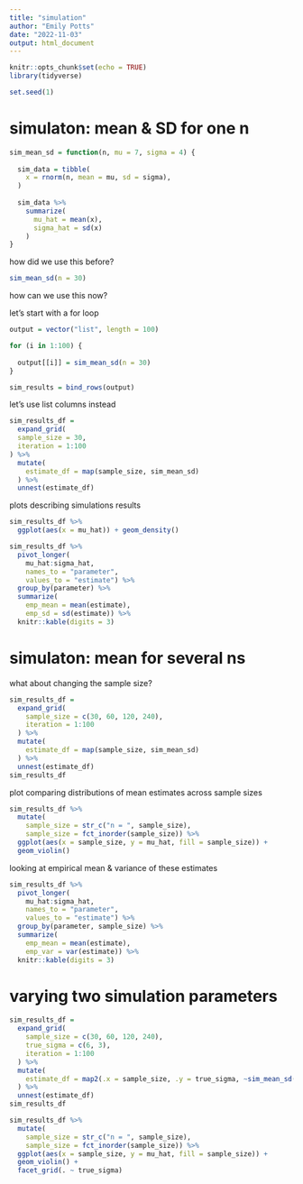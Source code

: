 ```yaml
---
title: "simulation"
author: "Emily Potts"
date: "2022-11-03"
output: html_document
---
```


```r
knitr::opts_chunk$set(echo = TRUE)
library(tidyverse)

set.seed(1)
```

# simulaton: mean & SD for one n

```r
sim_mean_sd = function(n, mu = 7, sigma = 4) {
  
  sim_data = tibble(
    x = rnorm(n, mean = mu, sd = sigma),
  )
  
  sim_data %>% 
    summarize(
      mu_hat = mean(x),
      sigma_hat = sd(x)
    )
}
```

how did we use this before?
```r
sim_mean_sd(n = 30)
```

how can we use this now?

let's start with a for loop
```r
output = vector("list", length = 100)

for (i in 1:100) {
  
  output[[i]] = sim_mean_sd(n = 30)
}

sim_results = bind_rows(output)
```

let's use list columns instead
```r
sim_results_df = 
  expand_grid(
  sample_size = 30,
  iteration = 1:100
) %>% 
  mutate(
    estimate_df = map(sample_size, sim_mean_sd)
  ) %>% 
  unnest(estimate_df)
```

plots describing simulations results
```r
sim_results_df %>% 
  ggplot(aes(x = mu_hat)) + geom_density()
```

```r
sim_results_df %>% 
  pivot_longer(
    mu_hat:sigma_hat,
    names_to = "parameter", 
    values_to = "estimate") %>% 
  group_by(parameter) %>% 
  summarize(
    emp_mean = mean(estimate),
    emp_sd = sd(estimate)) %>% 
  knitr::kable(digits = 3)
```

# simulaton: mean for several ns
what about changing the sample size?
```r
sim_results_df = 
  expand_grid(
    sample_size = c(30, 60, 120, 240),
    iteration = 1:100
  ) %>% 
  mutate(
    estimate_df = map(sample_size, sim_mean_sd)
  ) %>% 
  unnest(estimate_df)
sim_results_df
```

plot comparing distributions of mean estimates across sample sizes
```r
sim_results_df %>% 
  mutate(
    sample_size = str_c("n = ", sample_size),
    sample_size = fct_inorder(sample_size)) %>% 
  ggplot(aes(x = sample_size, y = mu_hat, fill = sample_size)) + 
  geom_violin()
```

looking at empirical mean & variance of these estimates
```r
sim_results_df %>% 
  pivot_longer(
    mu_hat:sigma_hat,
    names_to = "parameter", 
    values_to = "estimate") %>% 
  group_by(parameter, sample_size) %>% 
  summarize(
    emp_mean = mean(estimate),
    emp_var = var(estimate)) %>% 
  knitr::kable(digits = 3)
```

# varying two simulation parameters
```r
sim_results_df = 
  expand_grid(
    sample_size = c(30, 60, 120, 240),
    true_sigma = c(6, 3),
    iteration = 1:100
  ) %>% 
  mutate(
    estimate_df = map2(.x = sample_size, .y = true_sigma, ~sim_mean_sd(n = .x, sigma = .y))
  ) %>% 
  unnest(estimate_df)
sim_results_df
```

```r
sim_results_df %>% 
  mutate(
    sample_size = str_c("n = ", sample_size),
    sample_size = fct_inorder(sample_size)) %>% 
  ggplot(aes(x = sample_size, y = mu_hat, fill = sample_size)) + 
  geom_violin() + 
  facet_grid(. ~ true_sigma)
```

